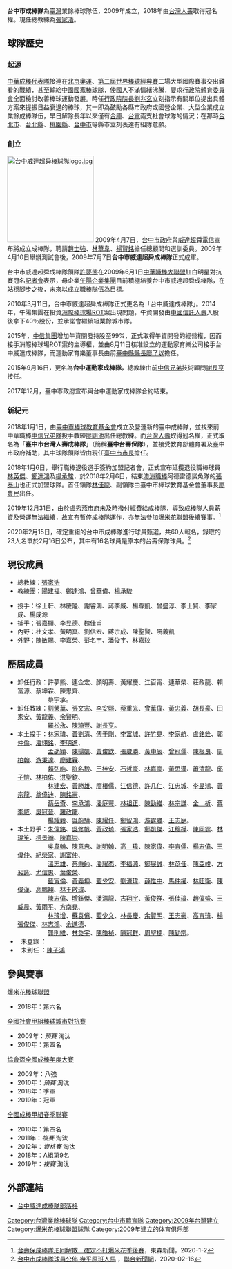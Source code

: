 {{台灣業餘棒球隊一覽表
| name = 台中市成棒隊
| logo =    
| foundation = 2009年7月7日   
| end =    
| location = [[臺中市|臺中市]]   
| nickname =    
| leader = 
| manager =  [[張家浩|張家浩]] 
| championship =    
| website =    
|}}
'''台中市成棒隊'''為[[臺灣|臺灣]]業餘棒球隊伍，2009年成立，2018年由[[台灣人壽|台灣人壽]]取得冠名權。現任總教練為[[張家浩|張家浩]]。

==球隊歷史== 
===起源===
[[中華成棒代表隊|中華成棒代表隊]]接連在[[2008年夏季奧林匹克運動會棒球比賽|北京奧運]]、[[第二屆世界棒球經典賽|第二屆世界棒球經典賽]]二場大型國際賽事交出難看的戰績，甚至輸給[[中國國家棒球隊|中國國家棒球隊]]，使國人不滿情緒沸騰，要求[[行政院體育委員會|行政院體育委員會]]全面檢討改善棒球運動發展。時任[[行政院院長|行政院院長]][[劉兆玄|劉兆玄]]立刻指示有關單位提出具體方案來提振日益衰退的棒球，其一即為鼓勵各縣市政府或國營企業、大型企業成立業餘成棒隊伍，早日解除長年以來僅有[[合作金庫棒球隊|合庫]]、[[台灣電力棒球隊|台電]]兩支社會球隊的情況；在那時[[台北市|台北市]]、[[新北市|台北縣]]、[[桃園市|桃園縣]]、[[台中市|台中市]]等縣市立刻表達有組隊意願。

===創立===
[[File:台中威達超舜棒球隊logo.jpg|200px]]
2009年4月7日，[[台中市政府|台中市政府]]與[[威達超舜電信|威達超舜電信]]宣布將成立成棒隊，聘請[[趙士強|趙士強]]、[[林華韋|林華韋]]、[[楊賢銘|楊賢銘]]擔任總顧問和選訓委員。2009年4月10日舉辦測試會後，2009年7月7日'''台中市威達超舜成棒隊'''正式成軍。

台中市威達超舜成棒隊領隊[[許夢熊|許夢熊]]在2009年6月1日[[中華職棒大聯盟|中華職棒大聯盟]]紅白明星對抗賽冠名[[記者會|記者會]]表示，母企業[[午陽企業集團|午陽企業集團]]目前積極培養台中市威達超舜成棒隊，在站穩腳步之後，未來以成立職棒隊伍為目標。
 
2010年3月11日，台中市威達超舜成棒隊正式更名為「台中威達成棒隊」。2014年，午陽集團在投資[[洲際棒球場|洲際棒球場]]ROT案出現問題，午資開發由[[中國信託人壽|中國信託人壽]]入股後拿下40％股份，並承諾會繼續組業餘城市隊。

2015年，[[中国中信集团|中信集團]]增加午資開發持股至99%，正式取得午資開發的經營權，因而接手洲際棒球場ROT案的主導權，並由8月11日核准設立的運動家育樂公司接手台中威達成棒隊，而運動家育樂董事長由前[[臺中縣縣長|臺中縣縣長]][[廖了以|廖了以]]擔任。

2015年9月16日，更名為'''台中運動家成棒隊'''，總教練由前[[中信兄弟|中信兄弟]]技術顧問[[謝長亨|謝長亨]]接任。

2017年12月，臺中市政府宣布與台中運動家成棒隊合約結束。

===新紀元===
2018年1月1日，由[[臺中市棒球教育基金會|臺中市棒球教育基金會]]成立及營運新的臺中成棒隊，並找來前中華職棒[[中信兄弟隊|中信兄弟隊]]投手教練[[廖剛池|廖剛池]]出任總教練。而[[台灣人壽|台灣人壽]]取得冠名權，正式取名為「'''臺中市台灣人壽成棒隊'''」（簡稱'''臺中台壽保隊'''），並接受教育部體育署及臺中市政府補助，其中球隊領隊皆由現任[[臺中市市長|臺中市市長]]擔任。

2018年1月6日，舉行職棒退役選手簽約加盟記者會，正式宣布延攬退役職棒球員[[林英傑|林英傑]]、[[鄭達鴻|鄭達鴻]]及[[楊承駿|楊承駿]]，於2018年2月6日，結束[[澳洲職棒|澳洲職棒]]阿德雷德鯊魚隊的[[張泰山|張泰山]]也正式加盟球隊。首任領隊[[林佳龍|林佳龍]]、副領隊由臺中市棒球教育基金會董事長[[廖豊民|廖豊民]]出任。

2019年12月31日，由於[[盧秀燕市府|盧秀燕市府]]未及時撥付經費給成棒隊，導致成棒隊人員薪資及營運無法繼續，故宣布暫停成棒隊運作，亦無法參加[[爆米花聯盟|爆米花聯盟]]後續賽事。<ref>[https://www.sports.ettoday.net/amp/amp_news.php%3fnews_id=1615790 台壽保成棒隊形同解散　確定不打爆米花季後賽]{{Dead link|date=2020年3月 |bot=InternetArchiveBot |fix-attempted=yes }}，東森新聞，2020-1-2</ref>

2020年2月15日，確定重組的台中市成棒隊進行球員甄選，共60人報名，錄取的23人名單於2月16日公布，其中有16名球員是原本的台壽保隊球員。<ref>[https://udn.com/news/story/7001/4348875 台中市成棒隊球員公佈 幾乎原班人馬] {{Wayback|url=https://udn.com/news/story/7001/4348875 |date=20200420114315 }}，[[聯合新聞網|聯合新聞網]]，2020-02-16</ref>


==現役成員==
*總教練：[[張家浩|張家浩]]
*教練團：[[陽建福|陽建福]]、[[鄭達鴻|鄭達鴻]]、[[曾華偉|曾華偉]]、[[楊承駿|楊承駿]]

*投手：徐士軒、林慶隆、謝睿鴻、蔣李威、楊尊凱、曾盛淳、李士賢、李家成、楊成源
*捕手：張嘉顯、李昱德、魏佳甫
*內野：杜文孝、黃明真、劉信宏、蔣宗成、陳聖賢、阮義凱
*外野：[[陳敏賜|陳敏賜]]、李嘉榮、彭名宇、潘俊宇、林嘉玟

==歷屆成員==
*卸任行政：許夢熊、連企宏、顏明壽、黃耀慶、江百甯、連華榮、莊政龍、賴富源、蔡坤霖、陳思齊、<br>　　　　　蔡宇承。
*卸任教練：[[劉榮華|劉榮華]]、[[張文宗|張文宗]]、[[李安熙|李安熙]]、[[蔡重光|蔡重光]]、[[曾華偉|曾華偉]]、[[黃忠義(1967)|黃忠義]]、[[胡長豪|胡長豪]]、[[田家安|田家安]]、[[黃龍義|黃龍義]]、[[余賢明|余賢明]]、<br>　　　　　[[羅松永|羅松永]]、[[陳琦豐|陳琦豐]]、[[謝長亨|謝長亨]]。
*本土投手：[[林家瑋(1987)|林家瑋]]、[[黃劉清|黃劉清]]、[[傅于剛|傅于剛]]、[[李富城|李富城]]、[[許竹見|許竹見]]、[[李家航|李家航]]、[[盧銘銓|盧銘銓]]、[[郭仲倫|郭仲倫]]、[[潘翊銘|潘翊銘]]、[[李明進|李明進]]、<br>　　　　　[[孟劭穎|孟劭穎]]、[[陳揚凱|陳揚凱]]、[[黃俊欽|黃俊欽]]、[[張崴勝|張崴勝]]、[[黃中辰|黃中辰]]、[[曾冠儒|曾冠儒]]、[[陳根良|陳根良]]、[[周柏翰(1989)|周柏翰]]、[[游秉達|游秉達]]、[[廖建霖|廖建霖]]、<br>　　　　　[[賴弘皓|賴弘皓]]、[[許名毅|許名毅]]、[[王梓安|王梓安]]、[[石哲豪|石哲豪]]、[[林嘉豪|林嘉豪]]、[[黃思漢|黃思漢]]、[[蕭清龍|蕭清龍]]、[[邱子愷|邱子愷]]、[[林柏佑|林柏佑]]、[[洪聖欽|洪聖欽]]、<br>　　　　　[[林建宏(1995)|林建宏]]、[[黃勝雄|黃勝雄]]、[[廖樁儒|廖樁儒]]、[[江信德|江信德]]、[[許几仁|許几仁]]、[[江忠城|江忠城]]、[[李昱鴻|李昱鴻]]、[[黃宗龍|黃宗龍]]、[[翁偉迪|翁偉迪]]、[[陳銘憲|陳銘憲]]、<br>　　　　　[[蔡岳奇|蔡岳奇]]、[[李承鴻|李承鴻]]、[[潘庭豐|潘庭豐]]、[[林祖正|林祖正]]、[[陳勁維|陳勁維]]、[[林宗謙|林宗謙]]、[[全祈|全　祈]]、[[蔣李威|蔣李威]]、[[吳冠晉|吳冠晉]]、[[羅政龍|羅政龍]]、<br>　　　　　[[楊耀毅|楊耀毅]]、[[吳蔚驊|吳蔚驊]]、[[陳耀仟|陳耀仟]]、[[鄭智鴻|鄭智鴻]]、[[游霆崴|游霆崴]]、[[王志庭|王志庭]]。
*本土野手：[[朱偉銘|朱偉銘]]、[[吳修帆|吳修帆]]、[[黃政琦|黃政琦]]、[[張家浩|張家浩]]、[[鄭凱傑|鄭凱傑]]、[[江穆樺|江穆樺]]、[[陳同霆|陳同霆]]、[[林琨笙|林琨笙]]、[[柯景瀚|柯景瀚]]、[[陳嘉崇|陳嘉崇]]、<br>　　　　　[[吳韋翰|吳韋翰]]、[[陳意忠|陳意忠]]、[[謝明翰|謝明翰]]、[[高瑋|高　瑋]]、[[陳家偉(棒球運動員)|陳家偉]]、[[李育儒|李育儒]]、[[楊志偉|楊志偉]]、[[王偉仲|王偉仲]]、[[紀榮家|紀榮家]]、[[謝富仲|謝富仲]]、<br>　　　　　[[溫志雄|溫志雄]]、[[蔡秉師|蔡秉師]]、[[潘耀杰|潘耀杰]]、[[李福源|李福源]]、[[鄭展誠|鄭展誠]]、[[林苡任|林苡任]]、[[陳亞峻|陳亞峻]]、[[方昶詠|方昶詠]]、[[尤信男|尤信男]]、[[葉俊榮|葉俊榮]]、<br>　　　　　[[藍寅倫|藍寅倫]]、[[黃義坤|黃義坤]]、[[藍少安|藍少安]]、[[劉淯瑋|劉淯瑋]]、[[薛惟中|薛惟中]]、[[馬仲權|馬仲權]]、[[林旺衛|林旺衛]]、[[陳偉漢|陳偉漢]]、[[高鵬翔|高鵬翔]]、[[林王啟瑋|林王啟瑋]]、<br>　　　　　[[陳志偉|陳志偉]]、[[增鈺傑|增鈺傑]]、[[潘清龍|潘清龍]]、[[古翔宇|古翔宇]]、[[黃俊祥|黃俊祥]]、[[張佳瑋|張佳瑋]]、[[趙偉盛|趙偉盛]]、[[王威晨|王威晨]]、[[黃雨平|黃雨平]]、[[方南堯|方南堯]]、<br>　　　　　[[林璿增|林璿增]]、[[蘇袁億|蘇袁億]]、[[藍少文|藍少文]]、[[林長慶|林長慶]]、[[余賢明|余賢明]]、[[王志豪(1989)|王志豪]]、[[高育瑋|高育瑋]]、[[楊張俊傑|楊張俊傑]]、[[林志鴻|林志鴻]]、[[余進德|余進德]]、<br>　　　　　[[龔則維|龔則維]]、[[林奐宇|林奐宇]]、[[陳皓禎(19940326)|陳皓禎]]、[[陳冠群(1994)|陳冠群]]、[[周聖捷|周聖捷]]、[[陳勤宗|陳勤宗]]。
*  未登錄 ：
*  未到任 ：[[陳子鴻|陳子鴻]]

==參與賽事==
;[[爆米花棒球聯盟|爆米花棒球聯盟]]
*2018年：第六名

;[[全國社會甲組棒球城市對抗賽|全國社會甲組棒球城市對抗賽]]
*2009年：''預賽'' 淘汰
*2010年：第四名

;[[協會盃全國成棒年度大賽|協會盃全國成棒年度大賽]]
*2009年：八強
*2010年：''預賽'' 淘汰
*2018年：季軍
*2019年：冠軍

;[[全國成棒甲組春季聯賽|全國成棒甲組春季聯賽]]
*2010年：第四名
*2011年：''複賽'' 淘汰
*2012年：''資格賽'' 淘汰
*2018年：A組第9名
*2019年：''複賽'' 淘汰

==外部連結==
{{台灣棒球維基館}}   
*[https://web.archive.org/web/20120920081741/http://veeball2009.pixnet.net/blog#top 台中威達成棒隊部落格]

{{爆米花夏季棒球聯盟}}
{{台灣業餘棒球隊伍}}
{{臺中市體育}}

[[Category:台灣業餘棒球隊|Category:台灣業餘棒球隊]]
[[Category:台中市體育隊|Category:台中市體育隊]]
[[Category:2009年台灣建立|Category:2009年台灣建立]]
[[Category:爆米花棒球聯盟球隊|Category:爆米花棒球聯盟球隊]]
[[Category:2009年建立的体育俱乐部|Category:2009年建立的体育俱乐部]]